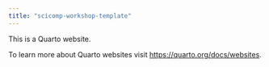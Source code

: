 ```yaml
---
title: "scicomp-workshop-template"
---
```


This is a Quarto website.

To learn more about Quarto websites visit <https://quarto.org/docs/websites>.
